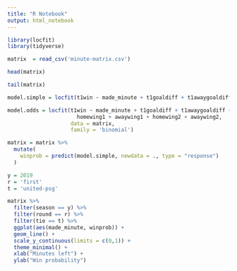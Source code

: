 ```yaml
---
title: "R Notebook"
output: html_notebook
---
```


```r
library(locfit)
library(tidyverse)
```

```r
matrix  = read_csv('minute-matrix.csv')
```

```r
head(matrix)
```

```r
tail(matrix)
```

```r
model.simple = locfit(t1win ~ made_minute + t1goaldiff + t1awaygoaldiff, data = matrix, family = 'binomial')
```


```r
model.odds = locfit(t1win ~ made_minute + t1goaldiff + t1awaygoaldiff +
                      homewing1 + awaywing1 + homewing2 + awaywing2,
                    data = matrix,
                    family = 'binomial')
```

```r
matrix = matrix %>% 
  mutate(
    winprob = predict(model.simple, newdata = ., type = "response")
  )
```


```r
y = 2019
r = 'first'
t = 'united-psg'

matrix %>% 
  filter(season == y) %>% 
  filter(round == r) %>% 
  filter(tie == t) %>% 
  ggplot(aes(made_minute, winprob)) +
  geom_line() +
  scale_y_continuous(limits = c(0,1)) +
  theme_minimal() +
  xlab("Minutes left") +
  ylab("Win probability")
```

